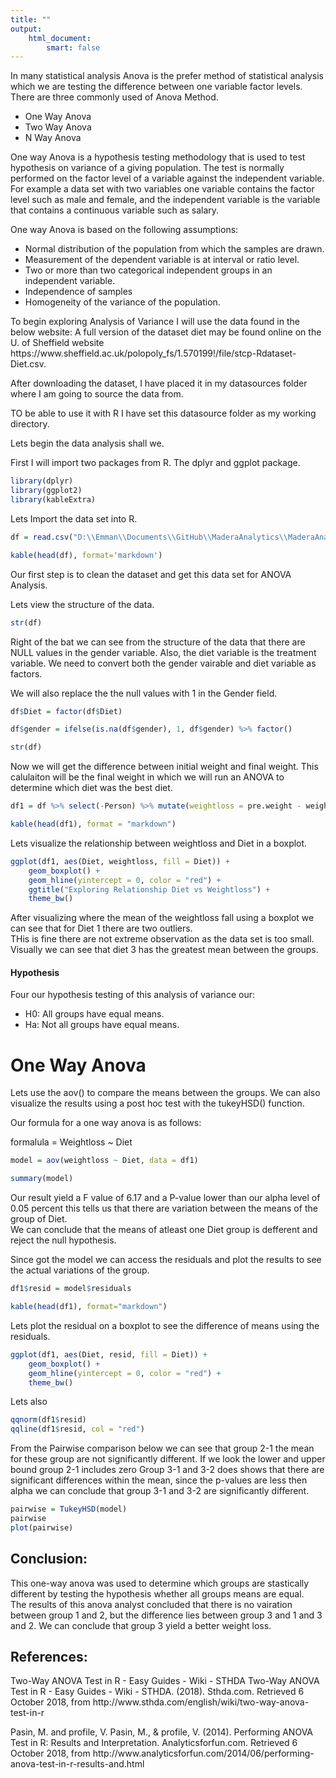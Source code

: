 ```yaml
---
title: ""
output: 
    html_document:
        smart: false
---
```



In many statistical analysis Anova is the prefer method of statistical analysis which we are testing the difference between one variable factor levels.  There are three commonly used of Anova Method. 
<ul> 
    <li>One Way Anova </li>
	<li>Two Way Anova</li>
	<li>N Way Anova</li>
</ul>
	
One way Anova is a hypothesis testing methodology that is used to test hypothesis on variance of a giving population.   The test is normally performed on the factor level of a variable against the independent variable.    For example a data set with two variables one variable contains the factor level such as male and female, and the independent variable is the variable that contains a continuous variable such as salary.   

One way Anova is based on the following assumptions: 
<ul> 
    <li>Normal distribution of the population from which the samples are drawn.</li>
	<li>Measurement of the dependent variable is at interval or ratio level.</li>
    <li>Two or more than two categorical independent groups in an independent variable.</li>
	<li>Independence of samples</li>
	<li>Homogeneity of the variance of the population.</li>
</ul>

To begin exploring Analysis of Variance I will use the data found in the below website: 
A full version of the dataset diet may be found online on the U. of Sheffield website https://www.sheffield.ac.uk/polopoly_fs/1.570199!/file/stcp-Rdataset-Diet.csv.

After downloading the dataset, I have placed it in my datasources folder where I am going to source the data from.  

TO be able to use it with R I have set this datasource folder as my working directory.  

Lets begin the data analysis shall we.  

First I will import two packages from R.  The dplyr and ggplot package.  

```r
library(dplyr)
library(ggplot2)
library(kableExtra)

```
Lets Import the data set into R.

```r

df = read.csv("D:\\Emman\\Documents\\GitHub\\MaderaAnalytics\\MaderaAnalytics\\MaderaAnalytics\\DataSources\\diet.csv")

kable(head(df), format='markdown')

```

Our first step is to clean the dataset and get this data set for ANOVA Analysis. 

Lets view the structure of the data.  

```r
str(df)
```

Right of the bat we can see from the structure of the data that there are NULL values in the gender variable. 
Also, the diet variable is the treatment variable. We need to convert both the gender vairable and diet variable as factors.   

We will also replace the the null values with 1 in the Gender field. 

```r

df$Diet = factor(df$Diet)

df$gender = ifelse(is.na(df$gender), 1, df$gender) %>% factor()

str(df)

```
Now we will get the difference between initial weight and final weight.  This calulaiton will be the final weight in which we will run an ANOVA to determine which diet was the best diet. 

```r
df1 = df %>% select(-Person) %>% mutate(weightloss = pre.weight - weight6weeks)

kable(head(df1), format = "markdown")

```

Lets visualize the relationship between weightloss and Diet in a boxplot. 

```r

ggplot(df1, aes(Diet, weightloss, fill = Diet)) +
    geom_boxplot() +
    geom_hline(yintercept = 0, color = "red") +
    ggtitle("Exploring Relationship Diet vs Weightloss") +
    theme_bw()

```

After visualizing where the mean of the weightloss fall using a boxplot we can see that for Diet 1 there are two outliers.  
THis is fine there are not extreme observation as the data set is too small.  Visually we can see that diet 3 has the greatest mean between the groups.   

<h4>Hypothesis</h4> 

Four our hypothesis testing of this analysis of variance our: 

<ul>
    <li>H0: All groups have equal means.</li>
    <li>Ha: Not all groups have equal means.</li> 
</ul>  

<h1>One Way Anova</h1>

Lets use the aov() to compare the means between the groups.  We can also visualize the results using a post hoc test with the tukeyHSD() function.  

Our formula for a one way anova is as follows: 

formalula = Weightloss ~ Diet

```r
model = aov(weightloss ~ Diet, data = df1)

summary(model)
```

Our result yield a F value of 6.17 and a P-value lower than our alpha level of 0.05 percent this tells us that there are variation between the means of the group of Diet.  
We can conclude that the means of atleast one Diet group is defferent and reject the null hypothesis.  

Since got the model we can access the residuals and plot the results to see the actual variations of the group. 

```r
df1$resid = model$residuals

kable(head(df1), format="markdown")
```

Lets plot the residual on a boxplot to see the difference of means using the residuals. 

```r
ggplot(df1, aes(Diet, resid, fill = Diet)) +
    geom_boxplot() +
    geom_hline(yintercept = 0, color = "red") +
    theme_bw()
```

Lets also 

```r
qqnorm(df1$resid)
qqline(df1$resid, col = "red")
```


From the Pairwise comparison below we can see that group 2-1 the mean for these group are not significantly different. 
If we look the lower and upper bound group 2-1 includes zero Group 3-1 and 3-2 does shows that there are significant differences within the mean, since the p-values are less then alpha we can conclude that group 3-1 and 3-2 are significantly different.
```r
pairwise = TukeyHSD(model)
pairwise
plot(pairwise)
```
<h2>Conclusion:</h2>

This one-way anova was used to determine which groups are stastically different by testing the hypothesis whether all groups means are equal.  
The results of this anova analyst concluded that there is no vairation between group 1 and 2, but the difference lies between group 3 and 1 and 3 and 2.  We can conclude that group 3 yield a better weight loss.    

<h2>References: </h2> 

Two-Way ANOVA Test in R - Easy Guides - Wiki - STHDA
Two-Way ANOVA Test in R - Easy Guides - Wiki - STHDA. (2018). Sthda.com. Retrieved 6 October 2018, from http://www.sthda.com/english/wiki/two-way-anova-test-in-r

Pasin, M. and profile, V.
Pasin, M., & profile, V. (2014). Performing ANOVA Test in R: Results and Interpretation. Analyticsforfun.com. Retrieved 6 October 2018, from http://www.analyticsforfun.com/2014/06/performing-anova-test-in-r-results-and.html